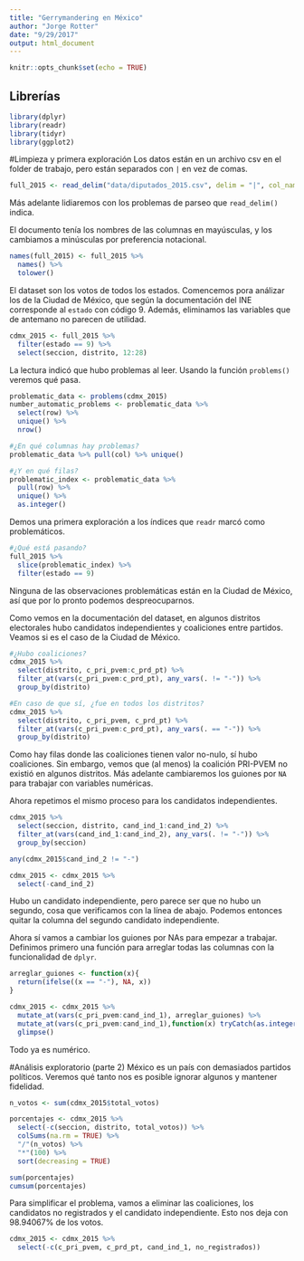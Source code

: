 ```yaml
---
title: "Gerrymandering en México"
author: "Jorge Rotter"
date: "9/29/2017"
output: html_document
---
```


```r
knitr::opts_chunk$set(echo = TRUE)
```

## Librerías
```r

library(dplyr)
library(readr)
library(tidyr)
library(ggplot2)

```

#Limpieza y primera exploración
Los datos están en un archivo csv en el folder de trabajo, pero están separados con `|` en vez de comas.
```r

full_2015 <- read_delim("data/diputados_2015.csv", delim = "|", col_names = TRUE, skip = 5)

```

Más adelante lidiaremos con los problemas de parseo que `read_delim()` indica.

El documento tenía los nombres de las columnas en mayúsculas, y los cambiamos a minúsculas por preferencia notacional.
```r

names(full_2015) <- full_2015 %>%
  names() %>%
  tolower()

```

El dataset son los votos de todos los estados. Comencemos pora análizar los de la Ciudad de México, que según la
documentación del INE corresponde al `estado` con código 9. Además, eliminamos las variables que de antemano no 
parecen de utilidad.
```r

cdmx_2015 <- full_2015 %>%
  filter(estado == 9) %>%
  select(seccion, distrito, 12:28)

```

La lectura indicó que hubo problemas al leer. Usando la función `problems()` veremos qué pasa.
```r
problematic_data <- problems(cdmx_2015)
number_automatic_problems <- problematic_data %>%
  select(row) %>%
  unique() %>%
  nrow()

#¿En qué columnas hay problemas?
problematic_data %>% pull(col) %>% unique()

#¿Y en qué filas?
problematic_index <- problematic_data %>%
  pull(row) %>%
  unique() %>%
  as.integer()
```

Demos una primera exploración a los índices que `readr` marcó como problemáticos.
```r

#¿Qué está pasando?
full_2015 %>%
  slice(problematic_index) %>%
  filter(estado == 9)

```
Ninguna de las observaciones problemáticas están en la Ciudad de México, así que por lo pronto podemos 
despreocuparnos. 

Como vemos en la documentación del dataset, en algunos distritos electorales hubo candidatos independientes y 
coaliciones entre partidos. Veamos si es el caso de la Ciudad de México.
```r

#¿Hubo coaliciones?
cdmx_2015 %>%
  select(distrito, c_pri_pvem:c_prd_pt) %>%
  filter_at(vars(c_pri_pvem:c_prd_pt), any_vars(. != "-")) %>%
  group_by(distrito)

#En caso de que sí, ¿fue en todos los distritos?
cdmx_2015 %>%
  select(distrito, c_pri_pvem, c_prd_pt) %>%
  filter_at(vars(c_pri_pvem:c_prd_pt), any_vars(. == "-")) %>%
  group_by(distrito)

```
Como hay filas donde las coaliciones tienen valor no-nulo, sí hubo coaliciones. Sin embargo, vemos que (al menos) 
la coalición PRI-PVEM no existió en algunos distritos. Más adelante cambiaremos los guiones por `NA` para trabajar
con variables numéricas.

Ahora repetimos el mismo proceso para los candidatos independientes.
```r

cdmx_2015 %>%
  select(seccion, distrito, cand_ind_1:cand_ind_2) %>%
  filter_at(vars(cand_ind_1:cand_ind_2), any_vars(. != "-")) %>%
  group_by(seccion)

any(cdmx_2015$cand_ind_2 != "-")

cdmx_2015 <- cdmx_2015 %>%
  select(-cand_ind_2)

```
Hubo un candidato independiente, pero parece ser que no hubo un segundo, cosa que verificamos con la línea de abajo.
Podemos entonces quitar la columna del segundo candidato independiente.

Ahora sí vamos a cambiar los guiones por NAs para empezar a trabajar. Definimos primero una función para arreglar
todas las columnas con la funcionalidad de `dplyr`.
```r
arreglar_guiones <- function(x){
  return(ifelse((x == "-"), NA, x))
}

cdmx_2015 <- cdmx_2015 %>%
  mutate_at(vars(c_pri_pvem:cand_ind_1), arreglar_guiones) %>%
  mutate_at(vars(c_pri_pvem:cand_ind_1),function(x) tryCatch(as.integer(x))) %>%
  glimpse()
```
Todo ya es numérico.

#Análisis exploratorio (parte 2)
México es un país con demasiados partidos políticos. Veremos qué tanto nos es posible ignorar algunos y mantener
fidelidad.
```r

n_votos <- sum(cdmx_2015$total_votos)

porcentajes <- cdmx_2015 %>%
  select(-c(seccion, distrito, total_votos)) %>%
  colSums(na.rm = TRUE) %>%
  "/"(n_votos) %>%
  "*"(100) %>%
  sort(decreasing = TRUE)

sum(porcentajes)
cumsum(porcentajes)

```

Para simplificar el problema, vamos a eliminar las coaliciones, los candidatos no registrados y el candidato 
independiente. Esto nos deja con 98.94067% de los votos.

```r
cdmx_2015 <- cdmx_2015 %>%
  select(-c(c_pri_pvem, c_prd_pt, cand_ind_1, no_registrados))
```

